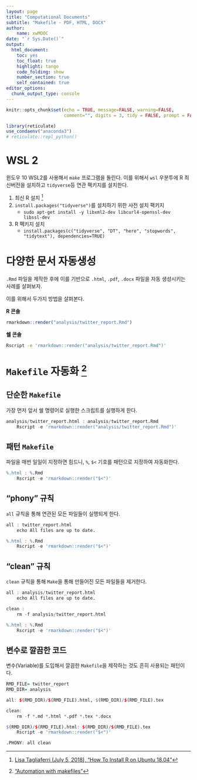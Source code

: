```yaml
---
layout: page
title: "Computational Documents"
subtitle: "Makefile - PDF, HTML, DOCX"
author:
    name: xwMOOC
date: "`r Sys.Date()`"
output:
  html_document: 
    toc: yes
    toc_float: true
    highlight: tango
    code_folding: show
    number_section: true
    self_contained: true
editor_options: 
  chunk_output_type: console
---
```


```r
knitr::opts_chunk$set(echo = TRUE, message=FALSE, warning=FALSE,
                      comment="", digits = 3, tidy = FALSE, prompt = FALSE, fig.align = 'center')

library(reticulate)
use_condaenv("anaconda3")
# reticulate::repl_python()
```

# WSL 2 {#windows-wsl2}

윈도우 10 WSL2를 사용해서 `make` 프로그램을 돌린다. 이를 위해서 `wsl` 우분투에 R 최신버전을 설치하고 `tidyverse`등 연관 팩키지를 설치한다.

1. 최신 R 설치 [^install-latest-R] 
1. `install.packages("tidyverse")`를 설치하기 위한 사전 설치 팩키지
    - `sudo apt-get install -y libxml2-dev libcurl4-openssl-dev libssl-dev`
1. R 팩키지 설치
    - `install.packages(c("tidyverse", "DT", "here", "stopwords", "tidytext"), dependencies=TRUE)`

[^install-latest-R]: [Lisa Tagliaferri (July 5, 2018), "How To Install R on Ubuntu 18.04"](https://www.digitalocean.com/community/tutorials/how-to-install-r-on-ubuntu-18-04)

# 다양한 문서 자동생성 {#makefile}

`.Rmd` 파일을 제작한 후에 이를 기반으로 `.html`, `.pdf`, `.docx` 파일을 자동 생성시키는 사례를 살펴보자.

이를 위해서 두가지 방법을 살펴본다.

<div class = "row">
  <div class = "col-md-6">
**R 콘솔**

```r
rmarkdown::render("analysis/twitter_report.Rmd")
```


  </div>
  <div class = "col-md-6">
**쉘 콘솔**

```bash
Rscript -e 'rmarkdown::render("analysis/twitter_report.Rmd")'
```

  </div>
</div>

# `Makefile` 자동화 [^make-automation] {#automte-with-Make}

[^make-automation]: ["Automation with makefiles"](https://monashbioinformaticsplatform.github.io/2017-11-16-open-science-training/topics/automation.html)

## 단순한 `Makefile` {#automte-with-simple-Make}

가장 먼저 앞서 쉘 명령어로 실행한 스크립트를 실행하게 한다. 

```r
analysis/twitter_report.html : analysis/twitter_report.Rmd
    Rscript -e 'rmarkdown::render("analysis/twitter_report.Rmd")'
```

## 패턴 `Makefile` {#automte-with-pattern-Make}

파일을 매번 일일이 지정하면 힘드니, `%`, `$<` 기호를 패턴으로 지정하여 자동화한다.

```r
%.html : %.Rmd
    Rscript -e 'rmarkdown::render("$<")'
```

## "phony" 규칙 {#automte-with-phony-Make}

`all` 규칙을 통해 연관된 모든 파일들이 실행되게 한다.

```r
all : twitter_report.html
    echo All files are up to date.

%.html : %.Rmd
    Rscript -e 'rmarkdown::render("$<")'
```


## "clean" 규칙 {#automte-with-clean-Make}

`clean` 규칙을 통해 `Make`을 통해 만들어진 모든 파일들을 제거한다.

```r
all : analysis/twitter_report.html
    echo All files are up to date.

clean : 
    rm -f analysis/twitter_report.html

%.html : %.Rmd
    Rscript -e 'rmarkdown::render("$<")'
```

## 변수로 깔끔한 코드 {#automte-with-variable-Make}

변수(Variable)를 도입해서 깔끔한 `Makefile`을 제작하는 것도 흔히 사용되는 패턴이다.

```r
RMD_FILE= twitter_report
RMD_DIR= analysis

all: $(RMD_DIR)/$(RMD_FILE).html, $(RMD_DIR)/$(RMD_FILE).tex

clean: 
    rm -f *.md *.html *.pdf *.tex *.docx

$(RMD_DIR)/$(RMD_FILE).html: $(RMD_DIR)/$(RMD_FILE).tex
    Rscript -e 'rmarkdown::render("$<")'

.PHONY: all clean    
```

